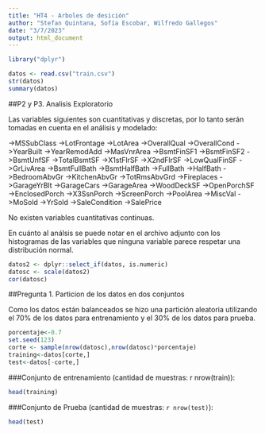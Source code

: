 ```yaml
---
title: "HT4 - Arboles de desición"
author: "Stefan Quintana, Sofía Escobar, Wilfredo Gallegos"
date: "3/7/2023"
output: html_document
---
```


```r
library("dplyr")

datos <- read.csv("train.csv")
str(datos)
summary(datos)

```
##P2 y P3. Analisis Exploratorio

Las variables siguientes son cuantitativas y discretas, por lo tanto serán tomadas en cuenta en el análisis y modelado:

->MSSubClass
->LotFrontage
->LotArea
->OverallQual
->OverallCond
->YearBuilt
->YearRemodAdd
->MasVnrArea
->BsmtFinSF1
->BsmtFinSF2
->BsmtUnfSF
->TotalBsmtSF
->X1stFlrSF
->X2ndFlrSF
->LowQualFinSF
->GrLivArea
->BsmtFullBath
->BsmtHalfBath
->FullBath
->HalfBath
->BedroomAbvGr
->KitchenAbvGr
->TotRmsAbvGrd
->Fireplaces
->GarageYrBlt
->GarageCars
->GarageArea
->WoodDeckSF
->OpenPorchSF
->EnclosedPorch
->X3SsnPorch
->ScreenPorch
->PoolArea
->MiscVal
->MoSold
->YrSold
->SaleCondition
->SalePrice

No existen variables cuantitativas continuas.

En cuánto al análsis se puede notar en el archivo adjunto con los histogramas de las variables que ninguna variable parece respetar una distribución normal.

```r
datos2 <- dplyr::select_if(datos, is.numeric)
datosc <- scale(datos2)
cor(datosc)
```


##Pregunta 1. Particion de los datos en dos conjuntos

Como los datos están balanceados se hizo una partición aleatoria utilizando el 70% de los datos para entrenamiento y el 30% de los datos para prueba.  
```r
porcentaje<-0.7
set.seed(123)
corte <- sample(nrow(datosc),nrow(datosc)*porcentaje)
training<-datos[corte,]
test<-datos[-corte,]
```

###Conjunto de entrenamiento (cantidad de muestras: r nrow(train)):  
```r
head(training)
```

###Conjunto de Prueba (cantidad de muestras: `r nrow(test)`):  
```r
head(test)
```